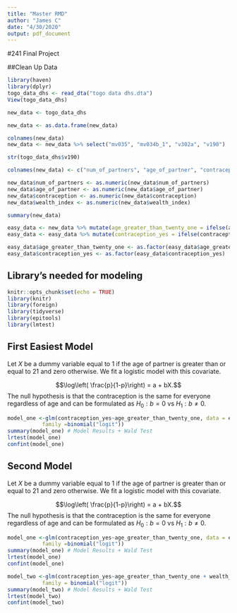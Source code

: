 ```yaml
---
title: "Master RMD"
author: "James C"
date: "4/30/2020"
output: pdf_document
---
```



#241 Final Project

##Clean Up Data

```r
library(haven)
library(dplyr)
togo_data_dhs <- read_dta("togo data dhs.dta")
View(togo_data_dhs)

new_data <- togo_data_dhs

new_data <- as.data.frame(new_data)

colnames(new_data)
new_data <- new_data %>% select("mv035", "mv034b_1", "v302a", "v190")

str(togo_data_dhs$v190)

colnames(new_data) <- c("num_of_partners", "age_of_partner", "contraception", "wealth_index")

new_data$num_of_partners <- as.numeric(new_data$num_of_partners)
new_data$age_of_partner <- as.numeric(new_data$age_of_partner)
new_data$contraception <- as.numeric(new_data$contraception)
new_data$wealth_index <- as.numeric(new_data$wealth_index)

summary(new_data)

easy_data <- new_data %>% mutate(age_greater_than_twenty_one = ifelse(age_of_partner > 21, 1, 0))
easy_data <- easy_data %>% mutate(contraception_yes = ifelse(contraception >= 1, 1, 0))

easy_data$age_greater_than_twenty_one <- as.factor(easy_data$age_greater_than_twenty_one)
easy_data$contraception_yes <- as.factor(easy_data$contraception_yes)
```


## Library's needed for modeling  

```r
knitr::opts_chunk$set(echo = TRUE)
library(knitr)
library(foreign)
library(tidyverse)
library(epitools)
library(lmtest)
```

## First Easiest Model

Let $X$ be a dummy variable equal to 1 if the age of partner is greater than or equal to 21 and zero otherwise. We fit a logistic model with this covariate.
  
  $$\log\left( \frac{p}{1-p}\right) = a + bX.$$
The null hypothesis is that the contraception is the same for everyone regardless of age and can be formulated as $H_0: b =0$ vs $H_1: b \neq 0.$

```r
model_one <-glm(contraception_yes~age_greater_than_twenty_one, data = easy_data, 
           family =binomial("logit"))
summary(model_one) # Model Results + Wald Test
lrtest(model_one)
confint(model_one)
```

## Second Model

Let $X$ be a dummy variable equal to 1 if the age of partner is greater than or equal to 21 and zero otherwise. We fit a logistic model with this covariate.
  
  $$\log\left( \frac{p}{1-p}\right) = a + bX.$$
The null hypothesis is that the contraception is the same for everyone regardless of age and can be formulated as $H_0: b =0$ vs $H_1: b \neq 0.$

```r
model_one <-glm(contraception_yes~age_greater_than_twenty_one, data = easy_data, 
           family =binomial("logit"))
summary(model_one) # Model Results + Wald Test
lrtest(model_one)
confint(model_one)
```


```r
model_two <-glm(contraception_yes~age_greater_than_twenty_one + wealth_index, data = easy_data, 
           family = binomial("logit"))
summary(model_two) # Model Results + Wald Test
lrtest(model_two)
confint(model_two)
```